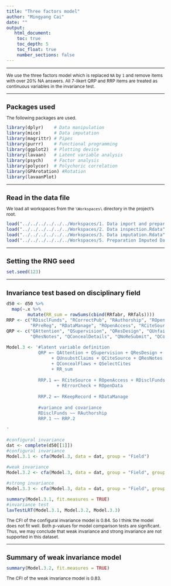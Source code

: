 ```yaml
---
title: "Three factors model"
author: "Mingyang Cai"
date: ""
output: 
   html_document:
    toc: true
    toc_depth: 5
    toc_float: true
    number_sections: false
---
```

  
<style type="text/css">
  
body{ /* Normal  */
  font-size: 12px;
  }
td {  /* Table  */
  font-size: 12px;
}
h1.title {
  font-size: 18px;
  color: DarkBlue;
}
h1 { /* Header 1 */
  font-size: 18px;
}
h2 { /* Header 2 */
  font-size: 18px;
}
h3 { /* Header 3 */
  font-size: 18px;
}
code.r{ /* Code block */
  font-size: 12px;
}
pre { /* Code block - determines code spacing between lines */
  font-size: 14px;
}
</style>


---

We use the three factors model which is replaced `NA` by `1` and remove items with over 20% NA answers. All 7-likert QRP and RRP items are treated as continuous variables in the invariance test. 

---

# Packages used
The following packages are used.  
```r
library(dplyr)    # Data manipulation
library(mice)     # Data imputation
library(magrittr) # Pipes
library(purrr)    # Functional programming
library(ggplot2)  # Plotting device
library(lavaan)   # Latent variable analysis
library(psych)    # Factor analysis
library(polycor)  # Polychoric correlation
library(GPArotation) #Rotation 
library(lavaanPlot) 
```

---

# Read in the data file
We load all workspaces from the `\Workspaces\` directory in the project's root.
```r
load("../../../../../../Workspaces/1. Data import and preparation.Rdata")
load("../../../../../../Workspaces/2. Data inspection.Rdata")
load("../../../../../../Workspaces/3. Data imputation.Rdata")
load("../../../../../../Workspaces/5. Preparation Imputed Datasets.Rdata")
```

---

# Setting the RNG seed
```r
set.seed(123)
```

---

# Invariance test based on disciplinary field
```r
d50 <- d50 %>% 
  map(~.x %>% 
        mutate(RR_sum = rowSums(cbind(RRfabr, RRfals))))
RRP <- c("RDisclFunds", "RCorrectPub", "RAuthorship", "ROpenData", "RKeepRecord", 
         "RPreReg", "RDataManage", "ROpenAccess", "RCiteSource", "ROpenCode", "RErrorCheck")
QRP <- c("QAttention", "QSupervision", "QResDesign", "QUnfairRev", "QUnsubstClaims", 
         "QResNotes", "QConcealDetails", "QNoReSubmit", "QConcealFlaws", "QSelectCites")

Model.3 <- '#latent variable definition
            QRP =~ QAttention + QSupervision + QResDesign + QUnfairRev 
                 + QUnsubstClaims + QCiteSource + QResNotes + QConcealDetails 
                 + QConcealFlaws + QSelectCites 
                 + RR_sum
            
            RRP.1 =~ RCiteSource + ROpenAccess + RDisclFunds + RAuthorship
                   + RErrorCheck + ROpenData
                   
            RRP.2 =~ RKeepRecord + RDataManage       
            
            #variance and covariance
            RDisclFunds ~~ RAuthorship
            RRP.1 ~~ RRP.2

'

#configural invariance
dat <- complete(d50[[1]])
#configural invariance
Model.3.1 <- cfa(Model.3, data = dat, group = "Field")

#weak invariance
Model.3.2 <- cfa(Model.3, data = dat, group = "Field", group.equal = "loadings")

#strong invariance
Model.3.3 <- cfa(Model.3, data = dat, group = "Field", group.equal = c("intercepts", "loadings"))

summary(Model.3.1, fit.measures = TRUE)
#invariance test
lavTestLRT(Model.3.1, Model.3.2, Model.3.3)
```
The CFI of the configural invariance model is 0.84. So I think the model does not fit well. Both p-values for model comparison tests are significant. Thus, we may conclude that weak invariance and strong invariance are not supported in this dataset.

---

# Summary of weak invariance model
```r
summary(Model.3.2, fit.measures = TRUE)
```
The CFI of the weak invariance model is 0.83.
